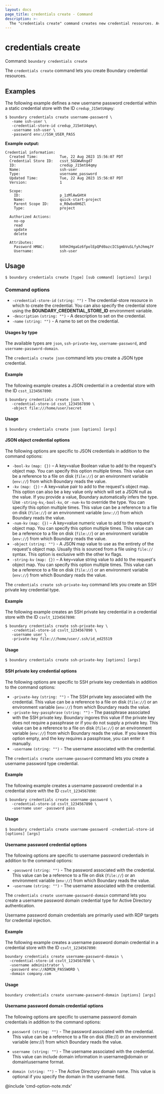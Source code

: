 ```yaml
---
layout: docs
page_title: credentials create - Command
description: >-
  The "credentials create" command creates new credential resources. Available types are json, ssh-private-key, username-password, and username-password-domain.
---
```


# credentials create

Command: `boundary credentials create`

The `credentials create` command lets you create Boundary credential resources.

## Examples

The following example defines a new username password credential within a static credential store with the ID `credup_J15mtU4qmy`:

```shell-session
$ boundary credentials create username-password \
   -name ssh-user \
   -credential-store-id credup_J15mtU4qmy\
   -username ssh-user \
   -password env://SSH_USER_PASS
```

**Example output:**

<CodeBlockConfig hideClipboard>

```plaintext
Credential information:
  Created Time:          Tue, 22 Aug 2023 15:56:07 PDT
  Credential Store ID:   csst_5GGWwRngd7
  ID:                    credup_J15mtU4qmy
  Name:                  ssh-user
  Type:                  username_password
  Updated Time:          Tue, 22 Aug 2023 15:56:07 PDT
  Version:               1

  Scope:
    ID:                  p_1zMlAwGHtH
    Name:                quick-start-project
    Parent Scope ID:     o_R0wbo0H6Zl
    Type:                project

  Authorized Actions:
    no-op
    read
    update
    delete

  Attributes:
    Password HMAC:       bXhHJHgaGz6fpolEpQPd0azcICSgmbVuSLfyhJhmqJY
    Username:            ssh-user
```

</CodeBlockConfig>


## Usage

<CodeBlockConfig hideClipboard>

```shell-session
$ boundary credentials create [type] [sub command] [options] [args]
```

</CodeBlockConfig>

### Command options

- `-credential-store-id` `(string: "")` - The credential-store resource in which to create the credential.
You can also specify the credential store using the **BOUNDARY_CREDENTIAL_STORE_ID** environment variable.
- `-description` `(string: "")` - A description to set on the credential.
- `-name` `(string: "")` - A name to set on the credential.

#### Usages by type

The available types are `json`, `ssh-private-key`, `username-password`, and `username-password-domain`.

<Tabs>
<Tab heading="JSON">

The `credentials create json` command lets you create a JSON type credential.

#### Example

The following example creates a JSON credential in a credential store with the ID `csst_1234567890`:

```shell-session
$ boundary credentials create json \
   -credential-store-id csst_1234567890 \
   -object file:///home/user/secret
```
#### Usage

<CodeBlockConfig hideClipboard>

```shell-session
$ boundary credentials create json [options] [args]
```

</CodeBlockConfig>

#### JSON object credential options

The following options are specific to JSON credentials in addition to the command options:

- `-bool-kv` `(map: {})` – A key=value Boolean value to add to the request's object map.
You can specify this option multiple times.
This value can be a reference to a file on disk (`file://`) or an environment variable (`env://`) from which Boundary reads the value.
- `-kv` `(map: {})` – A key=value pair to add to the request's object map.
This option can also be a key value only which will set a JSON null as the value.
If you provide a value, Boundary automatically infers the type.
Use `-string-kv`,`-bool-kv`, or `-num-kv` to override the type.
You can specify this option multiple times.
This value can be a reference to a file on disk (`file://`) or an environment variable (`env://`) from which Boundary reads the value.
- `-num-kv` `(map: {})` – A key=value numeric value to add to the request's object map.
You can specify this option multiple times.
This value can be a reference to a file on disk (`file://`) or an environment variable (`env://`) from which Boundary reads the value.
- `-object` `(string: "")` - A JSON map value to use as the entirety of the request's object map.
Usually this is sourced from a file using `file://` syntax.
This option is exclusive with the other kv flags.
- `-string-kv` `(map: {})` – A key=value string value to add to the request's object map.
You can specify this option multiple times.
This value can be a reference to a file on disk (`file://`) or an environment variable (`env://`) from which Boundary reads the value.

</Tab>
<Tab heading="SSH private key">

The `credentials create ssh-private-key` command lets you create an SSH private key credential type.

#### Example

The following example creates an SSH private key credential in a credential store with the ID `csvlt_1234567890`:

```shell-session
$ boundary credentials create ssh-private-key \
   -credential-store-id csvlt_1234567890 \
   -username user \
   -private-key file:///home/user/.ssh/id_ed25519
```

#### Usage

<CodeBlockConfig hideClipboard>

```shell-session
$ boundary credentials create ssh-private-key [options] [args]
```

</CodeBlockConfig>

#### SSH private key credential options

The following options are specific to SSH private key credentials in addition to the command options:

- `-private-key` `(string: "")` - The SSH private key associated with the
   credential.
   This value can be a reference to a file on disk (`file://`) or an environment variable (`env://`) from which Boundary reads the value.
- `-private-key-passphrase` `(string: "")` - The passphrase associated with the
   SSH private key.
   Boundary ingores this value if the private key does not require a passphrase or if you do not supply a private key.
   This value can be a reference to a file on disk (`file://`) or an environment variable (`env://`) from which Boundary reads the value.
   If you leave this option empty, and the key requires a passphrase, you can enter it manually.
- `-username` `(string: "")` - The username associated with the credential.

</Tab>
<Tab heading="Username password">

The `credentials create username-password` command lets you create a username password type credential.

#### Example

The following example creates a username password credential in a credential store with the ID `csvlt_1234567890`:

```shell-session
$ boundary credentials create username-password \
   -credential-store-id csvlt_1234567890 \
   -username user -password pass
```

#### Usage

<CodeBlockConfig hideClipboard>

```shell-session
$ boundary credentials create username-password -credential-store-id [options] [args]
```

</CodeBlockConfig>


#### Username password credential options

The following options are specific to username password credentials in addition to the command options:

- `-password` `(string: "")` - The password associated with the credential.
This value can be a reference to a file on disk (`file://`) or an environment variable (`env://`) from which Boundary reads the value.
- `-username` `(string: "")` - The username associated with the credential.

</Tab>
<Tab heading="Username password domain">

The `credentials create username-password-domain` command lets you create a username password domain credential type for Active Directory authentication.

Username password domain credentials are primarily used with RDP targets for credential injection.

#### Example

The following example creates a username password domain credential in a credential store with the ID `csvlt_1234567890`:

```shell-session
boundary credentials create username-password-domain \
  -credential-store-id csvlt_1234567890 \
  -username administrator \
  -password env://ADMIN_PASSWORD \
  -domain company.com
```

#### Usage

<CodeBlockConfig hideClipboard>

```shell-session
boundary credentials create username-password-domain [options] [args]
```
</CodeBlockConfig>


#### Username password domain credential options

The following options are specific to username password domain credentials in addition to the command options:

- `password (string: "")` - The password associated with the credential. This value can be a reference to a file on disk (file://) or an environment variable (env://) from which Boundary reads the value.

- `username (string: "")` - The username associated with the credential. This value can include domain information in username@domain or domain\username format.

- `domain (string: "")` - The Active Directory domain name. This value is optional if you specify the domain in the username field.

</Tab>
</Tabs>

@include 'cmd-option-note.mdx'
